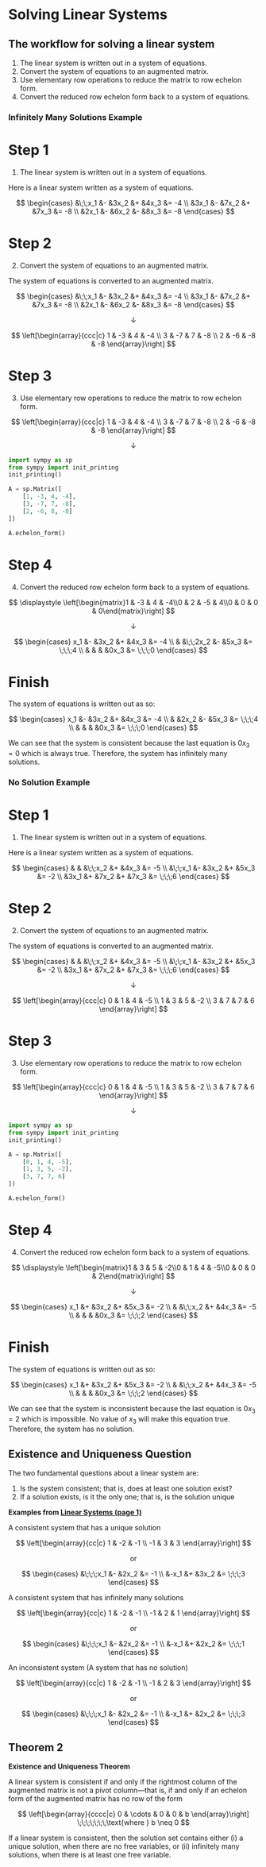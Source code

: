 # Solving Linear Systems


## The workflow for solving a linear system {.unnumbered}

1.  The linear system is written out in a system of equations.
2.  Convert the system of equations to an augmented matrix.
3.  Use elementary row operations to reduce the matrix to row echelon form.
4.  Convert the reduced row echelon form back to a system of equations.


### Infinitely Many Solutions Example {.unnumbered}

::: panel-tabset

# Step 1

1.  The linear system is written out in a system of equations.

Here is a linear system written as a system of equations.

$$
\begin{cases}
&\;\;x_1 &- &3x_2 &+ &4x_3 &= -4 \\
&3x_1 &- &7x_2 &+ &7x_3 &= -8 \\
&2x_1 &- &6x_2 &- &8x_3 &= -8
\end{cases}
$$

# Step 2

2.  Convert the system of equations to an augmented matrix.

The system of equations is converted to an augmented matrix.

$$
\begin{cases}
&\;\;x_1 &- &3x_2 &+ &4x_3 &= -4 \\
&3x_1 &- &7x_2 &+ &7x_3 &= -8 \\
&2x_1 &- &6x_2 &- &8x_3 &= -8
\end{cases}
$$

$$
\downarrow
$$

$$
\left[\begin{array}{ccc|c}
1 & -3 & 4 & -4 \\
3 & -7 & 7 & -8 \\
2 & -6 & -8 & -8
\end{array}\right]
$$

# Step 3

3.  Use elementary row operations to reduce the matrix to row echelon form.

$$
\left[\begin{array}{ccc|c}
1 & -3 & 4 & -4 \\
3 & -7 & 7 & -8 \\
2 & -6 & -8 & -8
\end{array}\right]
$$

$$
\downarrow
$$

```python
import sympy as sp
from sympy import init_printing
init_printing()

A = sp.Matrix([
    [1, -3, 4, -4],
    [3, -7, 7, -8],
    [2, -6, 8, -8]
])

A.echelon_form()
```

# Step 4

4.  Convert the reduced row echelon form back to a system of equations.

$$
\displaystyle \left[\begin{matrix}1 & -3 & 4 & -4\\0 & 2 & -5 & 4\\0 & 0 & 0 & 0\end{matrix}\right]
$$

$$
\downarrow
$$

$$
\begin{cases}
x_1 &- &3x_2 &+ &4x_3 &= -4 \\
& &\;\;2x_2 &- &5x_3 &= \;\;\;4 \\
& & & &0x_3 &= \;\;\;0
\end{cases}
$$

# Finish

The system of equations is written out as so:

$$
\begin{cases}
x_1 &- &3x_2 &+ &4x_3 &= -4 \\
& &2x_2 &- &5x_3 &= \;\;\;4 \\
& & & &0x_3 &= \;\;\;0
\end{cases}
$$

We can see that the system is consistent because the last equation is $0x_3 = 0$ which is always true. Therefore, the system has infinitely many solutions.

:::

### No Solution Example {.unnumbered}

::: panel-tabset

# Step 1

1.  The linear system is written out in a system of equations.

Here is a linear system written as a system of equations.

$$
\begin{cases}
& & &\;\;x_2 &+ &4x_3 &= -5 \\
&\;\;x_1 &- &3x_2 &+ &5x_3 &= -2 \\
&3x_1 &+ &7x_2 &+ &7x_3 &= \;\;\;6
\end{cases}
$$

# Step 2

2.  Convert the system of equations to an augmented matrix.

The system of equations is converted to an augmented matrix.

$$
\begin{cases}
& & &\;\;x_2 &+ &4x_3 &= -5 \\
&\;\;x_1 &- &3x_2 &+ &5x_3 &= -2 \\
&3x_1 &+ &7x_2 &+ &7x_3 &= \;\;\;6
\end{cases}
$$

$$
\downarrow
$$

$$
\left[\begin{array}{ccc|c}
0 & 1 & 4 & -5 \\
1 & 3 & 5 & -2 \\
3 & 7 & 7 & 6
\end{array}\right]
$$

# Step 3

3.  Use elementary row operations to reduce the matrix to row echelon form.


$$
\left[\begin{array}{ccc|c}
0 & 1 & 4 & -5 \\
1 & 3 & 5 & -2 \\
3 & 7 & 7 & 6
\end{array}\right]
$$

$$
\downarrow
$$

```python
import sympy as sp  
from sympy import init_printing
init_printing()

A = sp.Matrix([
    [0, 1, 4, -5],
    [1, 3, 5, -2],
    [3, 7, 7, 6]
])

A.echelon_form()
```

# Step 4

4.  Convert the reduced row echelon form back to a system of equations.

$$
\displaystyle \left[\begin{matrix}1 & 3 & 5 & -2\\0 & 1 & 4 & -5\\0 & 0 & 0 & 2\end{matrix}\right]
$$

$$  
\downarrow
$$

$$
\begin{cases}
x_1 &+ &3x_2 &+ &5x_3 &= -2 \\
& &\;\;x_2 &+ &4x_3 &= -5 \\
& & & &0x_3 &= \;\;\;2
\end{cases}
$$

# Finish

The system of equations is written out as so:

$$
\begin{cases}
x_1 &+ &3x_2 &+ &5x_3 &= -2 \\
& &\;\;x_2 &+ &4x_3 &= -5 \\
& & & &0x_3 &= \;\;\;2
\end{cases}
$$

We can see that the system is inconsistent because the last equation is $0x_3 = 2$ which is impossible. No value of $x_3$ will make this equation true. Therefore, the system has no solution.

:::



## Existence and Uniqueness Question {.unnumbered}


The two fundamental questions about a linear system are:

1. Is the system consistent; that is, does at least one solution exist?
2. If a solution exists, is it the only one; that is, is the solution unique


**Examples from [Linear Systems (page 1)](/p1.html)** 

A consistent system that has a unique solution

$$
\left[\begin{array}{cc|c}
1 & -2 & -1 \\
-1 & 3 & 3
\end{array}\right]
$$

$$
\text{or}
$$

$$
\begin{cases}
&\;\;\;x_1 &- &2x_2 &= -1 \\
&-x_1 &+ &3x_2 &= \;\;\;3
\end{cases}
$$

A consistent system that has infinitely many solutions

$$
\left[\begin{array}{cc|c}
1 & -2 & -1 \\
-1 & 2 & 1
\end{array}\right]  
$$

$$
\text{or}
$$

$$
\begin{cases}
&\;\;\;x_1 &- &2x_2 &= -1 \\
&-x_1 &+ &2x_2 &= \;\;\;1
\end{cases}
$$


An inconsistent system (A system that has no solution)

$$
\left[\begin{array}{cc|c}
1 & -2 & -1 \\
-1 & 2 & 3
\end{array}\right]
$$

$$
\text{or}
$$

$$
\begin{cases}
&\;\;\;x_1 &- &2x_2 &= -1 \\
&-x_1 &+ &2x_2 &= \;\;\;3
\end{cases}
$$

::: {.callout-note}

# Theorem 2 

**Existence and Uniqueness Theorem**

A linear system is consistent if and only if the rightmost column of the augmented matrix is not a pivot column—that is, if and only if an echelon form of the
augmented matrix has no row of the form

$$
\left[\begin{array}{cccc|c}
0 & \cdots & 0 & 0 & b
\end{array}\right]
\;\;\;\;\;\;\;\text{where } b \neq 0
$$

If a linear system is consistent, then the solution set contains either (i) a unique solution, when there are no free variables, or (ii) infinitely many solutions, when there is at least one free variable.  

:::

